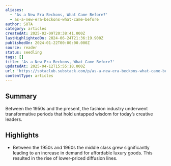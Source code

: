 ```yaml
---
aliases:
  - 'As a New Era Beckons, What Came Before?'
  - as-a-new-era-beckons-what-came-before
author: SOTA
category: articles
createdAt: 2025-02-09T20:38:41.000Z
lastHighlightedOn: 2024-06-24T21:36:19.900Z
publishedOn: 2024-01-22T00:00:00.000Z
source: reader
status: seedling
tags: []
title: 'As a New Era Beckons, What Came Before?'
updatedAt: 2025-04-12T15:55:18.000Z
url: 'https://sotaclub.substack.com/p/as-a-new-era-beckons-what-came-before'
contentType: articles
---
```

## Summary

Between the 1950s and the present, the fashion industry underwent transformative periods that hold untapped wisdom for today’s creative leaders.

## Highlights

- Between the 1950s and 1960s the middle class grew significantly leading to an increase in demand for affordable luxury goods. This resulted in the rise of lower-priced diffusion lines.
